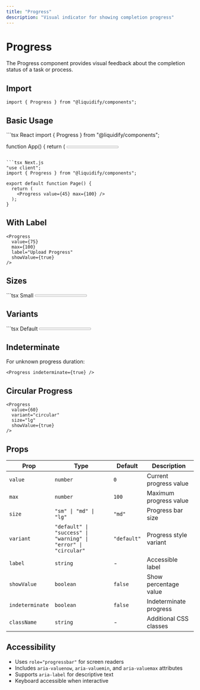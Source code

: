 ```yaml
---
title: "Progress"
description: "Visual indicator for showing completion progress"
---
```


# Progress

The Progress component provides visual feedback about the completion status of a task or process.

## Import

```tsx
import { Progress } from "@liquidify/components";
```

## Basic Usage

<CodeGroup>
```tsx React
import { Progress } from "@liquidify/components";

function App() {
  return (
    <Progress value={65} max={100} />
  );
}
```

```tsx Next.js
"use client";
import { Progress } from "@liquidify/components";

export default function Page() {
  return (
    <Progress value={45} max={100} />
  );
}
```
</CodeGroup>

## With Label

```tsx
<Progress 
  value={75} 
  max={100} 
  label="Upload Progress"
  showValue={true}
/>
```

## Sizes

<CodeGroup>
```tsx Small
<Progress value={30} size="sm" />
```

```tsx Medium (Default)
<Progress value={50} size="md" />
```

```tsx Large
<Progress value={70} size="lg" />
```
</CodeGroup>

## Variants

<CodeGroup>
```tsx Default
<Progress value={40} variant="default" />
```

```tsx Success
<Progress value={100} variant="success" />
```

```tsx Warning
<Progress value={25} variant="warning" />
```

```tsx Error
<Progress value={15} variant="error" />
```
</CodeGroup>

## Indeterminate

For unknown progress duration:

```tsx
<Progress indeterminate={true} />
```

## Circular Progress

```tsx
<Progress 
  value={60} 
  variant="circular" 
  size="lg"
  showValue={true}
/>
```

## Props

| Prop | Type | Default | Description |
|------|------|---------|-------------|
| `value` | `number` | `0` | Current progress value |
| `max` | `number` | `100` | Maximum progress value |
| `size` | `"sm" \| "md" \| "lg"` | `"md"` | Progress bar size |
| `variant` | `"default" \| "success" \| "warning" \| "error" \| "circular"` | `"default"` | Progress style variant |
| `label` | `string` | - | Accessible label |
| `showValue` | `boolean` | `false` | Show percentage value |
| `indeterminate` | `boolean` | `false` | Indeterminate progress |
| `className` | `string` | - | Additional CSS classes |

## Accessibility

- Uses `role="progressbar"` for screen readers
- Includes `aria-valuenow`, `aria-valuemin`, and `aria-valuemax` attributes
- Supports `aria-label` for descriptive text
- Keyboard accessible when interactive
